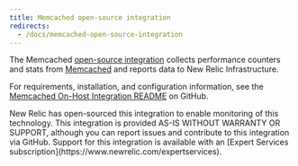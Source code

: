 ```yaml
---
title: Memcached open-source integration
redirects:
  - /docs/memcached-open-source-integration
---
```


The Memcached [open-source integration](/docs/integrations/new-relic-integrations/getting-started/introduction-infrastructure-integrations) collects performance counters and stats from [Memcached](https://memcached.org/) and reports data to New Relic Infrastructure.

For requirements, installation, and configuration information, see the [Memcached On-Host Integration README](https://github.com/newrelic/nri-memcached) on GitHub.

<Callout variant="important">
  New Relic has open-sourced this integration to enable monitoring of this technology. This integration is provided AS-IS WITHOUT WARRANTY OR SUPPORT, although you can report issues and contribute to this integration via GitHub. Support for this integration is available with an [Expert Services subscription](https://www.newrelic.com/expertservices).
</Callout>

